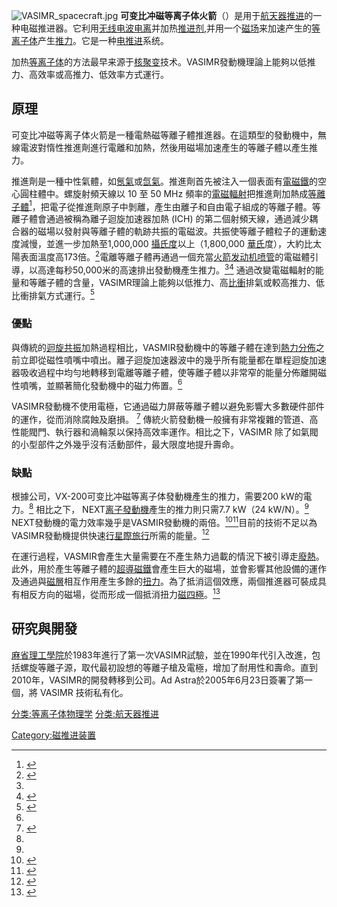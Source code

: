 {{translating|[[:en:Variable_Specific_Impulse_Magnetoplasma_Rocket|:en:Variable Specific Impulse Magnetoplasma Rocket]]||tpercent=|time=2022-02-15UTC10:27:30}}
[[File:VASIMR_spacecraft.jpg|thumb]]
'''可变比冲磁等离子体火箭'''（{{lang-en|VASIMR engine}}）是用于[[航天器推进|航天器推进]]的一种电磁推进器。它利用[[无线电波|无线电波]][[电离|电离]]并加热[[推进剂|推进剂]],并用一个[[磁场|磁场]]来加速产生的[[等离子体|等离子体]]产生[[推力|推力]]。它是一种[[電動航天推進|电推进]]系统。

加热[[等离子体|等离子体]]的方法最早来源于[[核聚变|核聚变]]技术。VASIMR發動機理論上能夠以低推力、高效率或高推力、低效率方式運行。

== 原理 ==
可变比冲磁等离子体火箭是一種電熱磁等離子體推進器。在這類型的發動機中，無線電波對惰性推進劑進行電離和加熱，然後用磁場加速產生的等離子體以產生推力。

推進劑是一種中性氣體，如[[氬氣|氬氣]]或[[氙氣|氙氣]]。推進劑首先被注入一個表面有[[電磁鐵|電磁鐵]]的空心圓柱體中。螺旋射頻天線以 10 至 50 MHz 頻率的[[電磁輻射|電磁輻射]]把推進劑加熱成[[等離子體|等離子體]]<ref name="VASIMR Prefeasibility Analysis">{{Cite journal|url=|title=VASIMR Prefeasibility Analysis|journal=Advanced Propulsion Systems and Technologies, Today to 2020|volume=|page=335|date=2008|author=Alessandra Negrotti|bibcode=|doi=}}</ref>，把電子從推進劑原子中剝離，產生由離子和自由電子組成的等離子體。等離子體會通過被稱為離子迴旋加速器加熱 (ICH) 的第二個射頻天線，通過減少耦合器的磁場以發射與等離子體的軌跡共振的電磁波。共振使等離子體粒子的運動速度減慢，並進一步加熱至1,000,000 [[攝氏度|攝氏度]]以上（1,800,000 [[華氏|華氏]]度），大約比太陽表面溫度高173倍。<ref name="Air_March_2004">{{cite news|author=Beth Dickey|title=Star Power|url=http://www.airspacemag.com/space/star-power-6700758|access-date=2014-02-07|newspaper=Air & Space, Smithsonian|date=March 2004|archive-date=2019-04-12|archive-url=https://web.archive.org/web/20190412110242/https://www.airspacemag.com/space/star-power-6700758/}}</ref>電離等離子體再通過一個充當[[火箭发动机喷管|火箭发动机喷管]]的電磁體引導，以高達每秒50,000米的高速排出發動機產生推力。<ref name="Principal VASIMR results"/><ref name="VASIMR-Technology">{{cite web |url=http://www.adastrarocket.com/aarc/Technology |title=Technology |date=2009 |author=Ad Astra Rocket Company |publisher=Ad Astra Rocket Company |access-date=2012-12-10 |archive-date=2013-05-22 |archive-url=https://web.archive.org/web/20130522003114/http://www.adastrarocket.com/aarc/Technology |url-status=dead }}</ref>
通過改變電磁輻射的能量和等離子體的含量，VASIMR理論上能夠以低推力、高[[比衝|比衝]]排氣或較高推力、低比衝排氣方式運行。<ref name="Principal VASIMR results">{{Cite conference |url=http://www.adastrarocket.com/TimSTAIF2005.pdf |title=Principal VASIMR Results and Present Objectives |conference=Space Technology and Applications International Forum - Staif 2005 |volume=746 |pages=976–982 |date=February 13–17, 2005 |author=Tim W. Glover |display-authors=etal |access-date=2010-02-27 |bibcode=2005AIPC..746..976G |doi=10.1063/1.1867222 |archive-date=2015-05-29 |archive-url=https://web.archive.org/web/20150529075638/http://www.adastrarocket.com/TimSTAIF2005.pdf |url-status=dead }}</ref>

=== 優點 ===
與傳統的[[迴旋共振|迴旋共振]]加熱過程相比，VASMIR發動機中的等離子體在達到[[熱傳導方程式|熱力分佈]]之前立即從磁性噴嘴中噴出。離子迴旋加速器波中的幾乎所有能量都在單程迴旋加速器吸收過程中均勻地轉移到電離等離子體，使等離子體以非常窄的能量分佈離開磁性噴嘴，並顯著簡化發動機中的磁力佈置。<ref name="Principal VASIMR results"/>

VASIMR發動機不使用電極，它通過磁力屏蔽等離子體以避免影響大多數硬件部件的運作，從而消除腐蝕及磨損。 <ref name=Engine_2003>{{cite web|display-authors=7|author=Jared P. Squire|author2=Franklin R. Chang Díaz|author3=Verlin T. Jacobson|author4=Tim W. Glover|author5=F. Wally Baity|author6=Richard H. Goulding|author7=Roger Bengtson|author8=Edgar A. Bering, III|author9=Kristy A. Stokke|name-list-style=amp|title=EXPERIMENTAL RESEARCH PROGRESS TOWARD THE VASIMR ENGINE|url=http://spaceflight.nasa.gov/shuttle/support/researching/aspl/reference/iepc03.pdf|website=28th International Electric Propulsion Conference, Toulouse, France, 17–21 March 2003|publisher=28th International Electric Propulsion Conference|access-date=2014-02-07|archive-date=2014-08-01|archive-url=https://web.archive.org/web/20140801011106/http://spaceflight.nasa.gov/shuttle/support/researching/aspl/reference/iepc03.pdf|url-status=dead}}</ref>
傳統火箭發動機一般擁有非常複雜的管道、高性能閥門、執行器和渦輪泵以保持高效率運作。相比之下，VASIMR 除了如氣閥的小型部件之外幾乎沒有活動部件，最大限度地提升壽命。

=== 缺點 ===
根據{{link-en|Ad Astra|Ad Astra Rocket Company}}公司，VX-200可变比冲磁等离子体發動機產生{{Nowrap|5 N}}的推力，需要200 kW的電力。<ref name="VASIMR-Technology"/> 相比之下， NEXT[[离子推力器|离子發動機]]產生{{Nowrap|0.327 N}}的推力則只需7.7 kW（24 kW/N）。<ref name="VASIMR-Technology"/> NEXT發動機的電力效率幾乎是VASMIR發動機的兩倍。<ref name=test>{{cite web | url=http://www.nasa.gov/home/hqnews/2013/jun/HQ_13-193_Ion_Thruster_Record.html | title=NASA Thruster Achieves World-Record 5+ Years of Operation | author=Dwayne Brown | author2=Katherine K. Martin | author3=Glenn Mahone | access-date=2013-06-24 | archive-date=2021-11-20 | archive-url=https://web.archive.org/web/20211120130855/https://www.nasa.gov/home/hqnews/2013/jun/HQ_13-193_Ion_Thruster_Record.html }}</ref><ref>{{cite web | url= http://www.nasa.gov/content/next-provides-lasting-propulsion-and-high-speeds-for-deep-space-missions/index.html | title= NEXT Provides Lasting Propulsion and High Speeds for Deep Space Missions | author= Nancy Smith Kilkenny, SGT, Inc. | access-date= 2013-09-29 | archive-date= 2022-02-15 | archive-url= https://web.archive.org/web/20220215114326/https://www.nasa.gov/content/next-provides-lasting-propulsion-and-high-speeds-for-deep-space-missions/index.html }}</ref>目前的技術不足以為VASIMR發動機提供快速[[行星際旅行|行星際旅行]]所需的能量。<ref name=pressrelease2011>{{Cite web |url=http://www.adastrarocket.com/VASIMR_development_AdAstra_15July2011.pdf |date=2011-07-15 |title=Facts About the VASIMR® Engine and its Development |publisher=Ad Astra Rocket Company |access-date=2012-05-23 |archive-date=2012-05-16 |archive-url=https://web.archive.org/web/20120516194823/http://www.adastrarocket.com/VASIMR_development_AdAstra_15July2011.pdf |url-status=dead }}</ref>

在運行過程，VASMIR會產生大量需要在不產生熱力過載的情況下被引導走[[廢熱|廢熱]]。此外，用於產生等離子體的[[超導磁鐵|超導磁鐵]]會產生巨大的磁場，並會影響其他設備的運作及通過與[[磁層|磁層]]相互作用產生多餘的[[力矩|扭力]]。為了抵​​消這個效應，兩個推進器可裝成具有相反方向的磁場，從而形成一個抵​​消扭力[[四極子|磁四極]]。<ref name="aarc20110208">{{cite web |title=International Space Station Mission |url=http://www.adastrarocket.com/aarc/VASIMRISS |publisher=Ad Astra Rocket Company |access-date=2011-02-08 |date=2011 |quote=The VX-200 will provide the critical data set to build the VF-200-1, the first flight unit, to be tested in space aboard the International Space Station (ISS). The electrical energy will come from ISS at low power level, be stored in batteries and used to fire the engine at 200 kW. |url-status=dead |archive-url=https://web.archive.org/web/20110315070521/http://www.adastrarocket.com/aarc/VASIMRISS |archive-date=2011-03-15 }}</ref>


== 研究與開發 ==
[[麻省理工學院|麻省理工學院]]於1983年進行了第一次VASIMR試驗，並在1990年代引入改進，包括螺旋等離子源，取代最初設想的等離子槍及電極，增加了耐用性和壽命。{{citation_needed|date=June 2019}}直到2010年，VASIMR的開發轉移到{{link-en|Ad Astra|Ad Astra Rocket Company}}公司。Ad Astra於2005年6月23日簽署了第一個{{link-en|太空法案協議|Space Act Agreement}}，將 VASIMR 技術私有化。

{{航天器推进}}
{{新兴技术}}
[[Category:磁推进装置|Category:磁推进装置]]
[[分类:等离子体物理学|分类:等离子体物理学]]
[[分类:航天器推进|分类:航天器推进]]